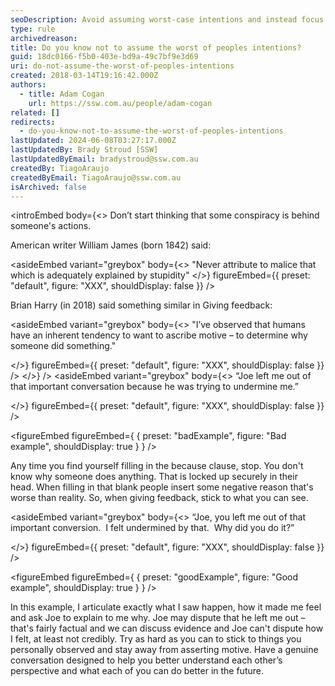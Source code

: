 ```yaml
---
seoDescription: Avoid assuming worst-case intentions and instead focus on observed facts and emotions when giving feedback.
type: rule
archivedreason:
title: Do you know not to assume the worst of peoples intentions?
guid: 18dc0166-f5b0-403e-bd9a-49c7bf9e3d69
uri: do-not-assume-the-worst-of-peoples-intentions
created: 2018-03-14T19:16:42.000Z
authors:
  - title: Adam Cogan
    url: https://ssw.com.au/people/adam-cogan
related: []
redirects:
  - do-you-know-not-to-assume-the-worst-of-peoples-intentions
lastUpdated: 2024-06-08T03:27:17.000Z
lastUpdatedBy: Brady Stroud [SSW]
lastUpdatedByEmail: bradystroud@ssw.com.au
createdBy: TiagoAraujo
createdByEmail: TiagoAraujo@ssw.com.au
isArchived: false
---
```


<introEmbed
  body={<>
Don’t start thinking that some conspiracy is behind someone's actions.

American writer William James (born 1842) said:

<asideEmbed
  variant="greybox"
  body={<>
    "Never attribute to malice that which is adequately explained by stupidity"
  </>}
  figureEmbed={{
    preset: "default",
    figure: "XXX",
    shouldDisplay: false
  }}
/>

Brian Harry (in 2018) said something similar in Giving feedback:

<asideEmbed
  variant="greybox"
  body={<>
    "I’ve observed that humans have an inherent tendency to want to ascribe motive – to determine why someone did something."

  </>}
  figureEmbed={{
    preset: "default",
    figure: "XXX",
    shouldDisplay: false
  }}
/>
  </>}
/>
<asideEmbed
  variant="greybox"
  body={<>
    “Joe left me out of that important conversation because he was trying to undermine me.”

  </>}
  figureEmbed={{
    preset: "default",
    figure: "XXX",
    shouldDisplay: false
  }}
/>

<figureEmbed figureEmbed={ {
  preset: "badExample",
  figure: "Bad example",
  shouldDisplay: true
} } />


Any time you find yourself filling in the because clause, stop. You don't know why someone does anything. That is locked up securely in their head. When filling in that blank people insert some negative reason that's worse than reality. So, when giving feedback, stick to what you can see.

<asideEmbed
  variant="greybox"
  body={<>
    “Joe, you left me out of that important conversion.  I felt undermined by that.  Why did you do it?”

  </>}
  figureEmbed={{
    preset: "default",
    figure: "XXX",
    shouldDisplay: false
  }}
/>

<figureEmbed figureEmbed={ {
  preset: "goodExample",
  figure: "Good example",
  shouldDisplay: true
} } />


In this example, I articulate exactly what I saw happen, how it made me feel and ask Joe to explain to me why. Joe may dispute that he left me out – that's fairly factual and we can discuss evidence and Joe can't dispute how I felt, at least not credibly. Try as hard as you can to stick to things you personally observed and stay away from asserting motive. Have a genuine conversation designed to help you better understand each other’s perspective and what each of you can do better in the future.
